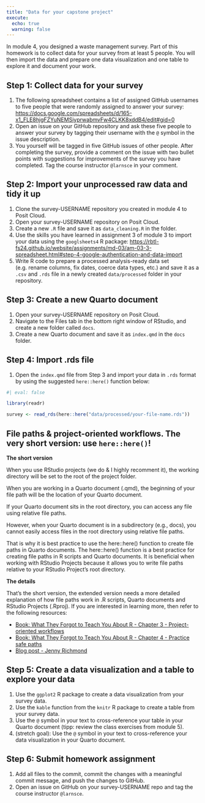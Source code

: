 ```yaml
---
title: "Data for your capstone project"
execute:
  echo: true
  warning: false
---
```


In module 4, you designed a waste management survey. Part of this homework is to collect data for your survey from at least 5 people. You will then import the data and prepare one data visualization and one table to explore it and document your work.

## Step 1: Collect data for your survey

1. The following spreadsheet contains a list of assigned GitHub usernames to five people that were randomly assigned to answer your survey: <https://docs.google.com/spreadsheets/d/165-x1_FLE8hjgFZYuNEMSiyprwabmvFw4CLKK8xddB4/edit#gid=0>
2. Open an issue on your GitHub repository and ask these five people to answer your survey by tagging their username with the `@` symbol in the issue description.
3. You yourself will be tagged in five GitHub issues of other people. After completing the survey, provide a comment on the issue with two bullet points with suggestions for improvements of the survey you have completed. Tag the course instructor `@larnsce` in your comment.

## Step 2: Import your unprocessed raw data and tidy it up 

1. Clone the survey-USERNAME repository you created in module 4 to Posit Cloud.
2. Open your survey-USERNAME repository on Posit Cloud.
3. Create a new `.R` file and save it as `data_cleaning.R` in the folder.
4. Use the skills you have learned in assignment 3 of module 3 to import your data using the `googlsheets4` R package: <https://rbtl-fs24.github.io/website/assignments/md-03/am-03-3-spreadsheet.html#step-4-google-authentication-and-data-import>
5. Write R code to prepare a processed analysis-ready data set (e.g. rename columns, fix dates, coerce data types, etc.) and save it as a `.csv` and `.rds` file in a newly created `data/processed` folder in your repository.

## Step 3: Create a new Quarto document

1. Open your survey-USERNAME repository on Posit Cloud.
3. Navigate to the Files tab in the bottom right window of RStudio, and create a new folder called `docs`.
4. Create a new Quarto document and save it as `index.qmd` in the `docs` folder.

## Step 4: Import .rds file

1. Open the `index.qmd` file from Step 3 and import your data in `.rds` format by using the suggested `here::here()` function below:

```r
#| eval: false

library(readr)

survey <- read_rds(here::here("data/processed/your-file-name.rds"))
```

::: {.callout-tip collapse=false}
## File paths & project-oriented workflows. The very short version: use `here::here()`!

**The short version**

When you use RStudio projects (we do & I highly recomment it), the working directory will be set to the root of the project folder.

When you are working in a Quarto document (.qmd), the beginning of your file path will be the location of your Quarto document.

If your Quarto document sits in the root directory, you can access any file using relative file paths.

However, when your Quarto document is in a subdirectory (e.g., docs), you cannot easily access files in the root directory using relative file paths.

That is why it is best practice to use the here::here() function to create file paths in Quarto documents. The here::here() function is a best practice for creating file paths in R scripts and Quarto documents. It is beneficial when working with RStudio Projects because it allows you to write file paths relative to your RStudio Project's root directory.

**The details**

That’s the short version, the extended version needs a more detailed explanation of how file paths work in .R scripts, Quarto documents and RStudio Projects (.Rproj). If you are interested in learning more, then refer to the following resources:

- [Book: What They Forgot to Teach You About R - Chapter 3 - Project-oriented workflows](https://rstats.wtf/projects)
- [Book: What They Forgot to Teach You About R - Chapter 4 - Practice safe paths](https://rstats.wtf/practice-safe-paths)
- [Blog post - Jenny Richmond](http://jenrichmond.rbind.io/post/how-to-use-the-here-package/)

:::

## Step 5: Create a data visualization and a table to explore your data

1. Use the `ggplot2` R package to create a data visualization from your survey data.
2. Use the `kable` function from the `knitr` R package to create a table from your survey data.
3. Use the `@` symbol in your text to cross-reference your table in your Quarto document (tipp: review the class exercises from module 5).
4. (stretch goal): Use the `@` symbol in your text to cross-reference your data visualization in your Quarto document.

## Step 6: Submit homework assignment

1. Add all files to the commit, commit the changes with a meaningful commit message, and push the changes to GitHub.
2. Open an issue on GitHub on your survey-USERNAME repo and tag the course instructor `@larnsce`.



